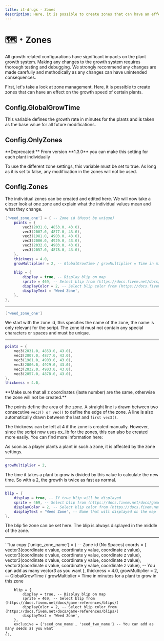 ```yaml
---
title: it-drugs - Zones
description: Here, it is possible to create zones that can have an effect on the growth speed of certain plants.
---
```



# 🗺️・Zones

<Callout type="warning">
  All growth related configurations have significant impacts on the plant growth system. 
  Making any changes to the growth system requires thorough testing and debugging. 
  We strongly recommend any changes are made carefully and methodically as any changes can have unintended consequences.
</Callout>

First, let's take a look at zone management. 
Here, it is possible to create zones that can have an effect on the growth speed of certain plants.

## Config.GlobalGrowTime
This variable defines the growth rate in minutes for the plants and is taken as the base value for all future modifications.

## Config.OnlyZones
<Callout type="warning">
  **Deprecated:** From version **1.3.0** you can make this setting for each plant individually
</Callout>

To use the different zone settings, this variable must be set to true. 
As long as it is set to false, any modification in the zones will not be used.

## Config.Zones
The individual zones can be created and edited here. 
We will now take a closer look at one zone and explain what the individual values mean and what they change.

```lua
['weed_zone_one'] = { -- Zone id (Musst be unique)
    points = {
        vec3(2031.0, 4853.0, 43.0),
        vec3(2007.0, 4877.0, 43.0),
        vec3(1981.0, 4903.0, 43.0),
        vec3(2006.0, 4929.0, 43.0),
        vec3(2032.0, 4903.0, 43.0),
        vec3(2057.0, 4878.0, 43.0),
    },
    thickness = 4.0,
    growMultiplier = 2, -- GlobalGrowTime / growMultiplier = Time in minutes for a plant to grow in this zone
    
    blip = {
        display = true, -- Display blip on map
        sprite = 469, -- Select blip from (https://docs.fivem.net/docs/game-references/blips/)
        displayColor = 2, -- Select blip color from (https://docs.fivem.net/docs/game-references/blips/)
        displayText = 'Weed Zone',
    },
},
```

---

```lua
['weed_zone_one']
```
We start with the zone id, this specifies the name of the zone, the name is only relevant for the script. 
The zone id must not contain any special characters or spaces and must be unique.

---

```lua
points = {
    vec3(2031.0, 4853.0, 43.0),
    vec3(2007.0, 4877.0, 43.0),
    vec3(1981.0, 4903.0, 43.0),
    vec3(2006.0, 4929.0, 43.0),
    vec3(2032.0, 4903.0, 43.0),
    vec3(2057.0, 4878.0, 43.0),
},
thickness = 4.0,
```
<Callout type="warning">
**Make sure that all z coordinates (laste number) are the same, otherwise the zone will not be created.**
</Callout>

The points define the area of the zone. 
A straight line is drawn between two consecutive `vec3() or vec()` to define the edge of the zone. 
A line is also automatically drawn between the last and `first vec3()`.

The thickness can be left at 4 if the zone is created manually. 
However, since the script now uses ox_lib for the zones, this can also be created more easily. 
You can find more information here:

As soon as a player plants a plant in such a zone, it is affected by the zone settings.

---

```lua
growMultiplier = 2,
```
The time it takes a plant to grow is divided by this value to calculate the new time. 
So with a 2, the growth is twice as fast as normal.

---

```lua
blip = {
    display = true, -- If true blip will be displayed
    sprite = 469, -- Select blip from (https://docs.fivem.net/docs/game-references/blips/)
    displayColor = 2, -- Select blip color from (https://docs.fivem.net/docs/game-references/blips/)
    displayText = 'Weed Zone', -- Name that will displayed on the map
},
```
The blip fie zone can be set here. 
The blip is always displayed in the middle of the zone.

---

<AccordionGroup>
  <Accordion title="Zone configuration template">
    ```lua copy
      ['uniqe_zone_name'] = { -- Zone id (No Spaces)
        coords = {
            vector3(coordinate x value, coordinate y value, coordinate z value),
            vector3(coordinate x value, coordinate y value, coordinate z value),
            vector3(coordinate x value, coordinate y value, coordinate z value),
            vector3(coordinate x value, coordinate y value, coordinate z value),
            -- You can add as many vector3 as you want
        },
        thickness = 4.0,
        growMultiplier = 2, -- GlobalGrowTime / growMultiplier = Time in minutes for a plant to grow in this zone
        
        blip = {
            display = true, -- Display blip on map
            sprite = 469, -- Select blip from (https://docs.fivem.net/docs/game-references/blips/)
            displayColor = 2, -- Select blip color from (https://docs.fivem.net/docs/game-references/blips/)
            displayText = 'Weed Zone',
        },
        exclusive = {'seed_one_name', 'seed_two_name'} -- You can add as many seeds as you want
    },
    ```
  </Accordion>
</AccordionGroup>



